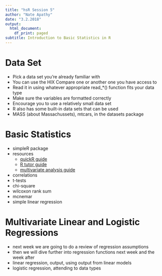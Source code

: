 ```yaml
---
title: "hsR Session 5"
author: "Nate Apathy"
date: "3.2.2018"
output:
  html_document:
    df_print: paged
subtitle: Introduction to Basic Statistics in R
---
```

# Data Set
- Pick a data set you're already familiar with
- You can use the HIX Compare one or another one you have access to
- Read it in using whatever appropriate read_*() function fits your data type
- Make sure the variables are formatted correctly
- Encourage you to use a relatively small data set
- R also has some built-in data sets that can be used
- MASS (about Massachussets), mtcars, in the datasets package

# Basic Statistics
- simpleR package
- resources
    - [quickR guide](https://www.statmethods.net/stats/index.html)
    - [R tutor guide](http://www.r-tutor.com/elementary-statistics)
    - [multivariate analysis guide](https://little-book-of-r-for-multivariate-analysis.readthedocs.io/en/latest/)
- correlations
- t-tests
- chi-square
- wilcoxon rank sum
- mcnemar
- simple linear regression

# Multivariate Linear and Logistic Regressions
- next week we are going to do a review of regression assumptions
- then we will dive further into regression functions next week and the week after
- linear regression, output, using output from linear models
- logistic regression, attending to data types

